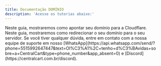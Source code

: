 ```yaml
---
title: Documentação DOMÍNIO
description: 'Acesse os tutorias abaixo:'
---
```


<Card title="Como apontar seu domínio para a Cloudflare?" icon="square-1" href="/dominio/apontar-dominio" color="#3654F8"> 
 Neste guia, mostraremos como apontar seu domínio para a Cloudflare.
</Card>

<Card title="Como redirecionar o seu domínio para seu servidor" icon="square-2" href="/dominio/redirecionamento-fivem" color="#3654F8"> 
  Neste guia, mostraremos como redirecionar o seu domínio para o seu servidor.
</Card>

<Check>
Se você tiver qualquer dúvida, entre em contato com a nossa equipe de suporte
em nosso [WhatsApp](https://api.whatsapp.com/send/?phone=5515992647447&text=Ol%C3%A1%2C+tenho+d%C3%BAvidas+sobre+a+CentralCart&type=phone_number&app_absent=0) 
e [Discord](https://centralcart.com.br/discord).
</Check>

